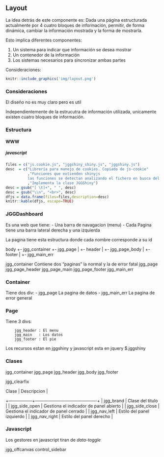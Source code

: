 ## Layout

La idea detrás de este componente es: Dada una página estructurada actualmente por 4 cuatro bloques de información, permitir, de forma dinámica, cambiar la información mostrada y la forma de mostrarla.

Esto implica diferentes componentes:

1. Un sistema para indicar que información se desea mostrar
2. Un contenedor de la información
3. Los sistemas necesarios para sincronizar ambas partes

Consideraciones:

```r
knitr::include_graphics('img/layout.png')
```


### Consideraciones

El diseño no es muy claro pero es util

Independientemente de la estrucutra de información utilizada, unicamente existen cuatro bloques de información.


### Estructura

#### WWW

##### javascript

```r
files = c("js.cookie.js", "jggshiny_shiny.js", "jggshiny.js")
desc  = c("Libreria para manejo de cookies. Copiado de js-cookie"
          ,"Funciones que extienden shinyjs
          las funciones se detectan analizando el fichero en busca del patron 'shinyjs.'"
          ,"Implementa la clase JGGShiny")
desc = gsub("[ \t]+", " ", desc)
desc = gsub("\\n", "<br>", desc)
dfjs = data.frame(files=files,description=desc)
knitr::kable(dfjs, escape=TRUE)
```
### JGGDashboard

Es una web que tiene:
- Una barra de navagacion (menu)
- Cada Pagina tiene una barra lateral derecha y una izquierda


La pagina tiene esta estructura donde cada nombre corresponde a su id

body
   +- jgg_container
        +- jgg_page
        |    +- header
        |    +- jgg_page_body
        |    +- footer
        |
        +- jgg_main_err
        
        
jgg_container Contiene dos "paginas" la normal y la de error fatal
    jgg_page
        jgg_page_header
        jgg_page_main
        jgg_page_footer
   jgg_main_err
        

### Container 
 Tiene dos div:
 - jgg_page     La pagina de datos
 - jgg_main_err La pagina de error general
 
### Page

Tiene 3 divs:

        jgg_header : El menu
        jgg_main   : Los datos
        jgg_footer : El pie


Los recursos estan en jggshiny
y javascript esta en jquery $.jggshiny

### Clases

jgg_container
jgg_page
jgg_header
jgg_body
jgg_footer

jgg_clearfix

| Clase           |    Descripcion                            |
+-----------------+-------------------------------------------+
| jgg_brand       | Clase del titulo                          |
| jgg_side_open   | Gestiona el indicador de panel abierto    |
| jgg_side_close  | Gestiona el indicador de panel cerrado    |
| jgg_nav_left    | Estilo del panel izquierdo                |
| jgg_nav_right   | Estilo del panel derecho                  |

### Javascript

Los gestores en javascript tiran de _data-toggle_

jgg_offcanvas
control_sidebar

